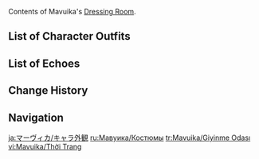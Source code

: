 {{CharacterTabs}}
Contents of Mavuika's [[Dressing Room]].

==List of Character Outfits==
{{Outfits by Category Table|Mavuika Outfits|nocharacter=1}}

==List of Echoes==
{{Echoes by Category Table|Mavuika Echoes|nocharacter=1}}

==Change History==
{{Change History|5.3}}

==Navigation==
{{Character Navbox|Dressing Room}}

[[ja:マーヴィカ/キャラ外観]]
[[ru:Мавуика/Костюмы]]
[[tr:Mavuika/Giyinme Odası]]
[[vi:Mavuika/Thời Trang]]